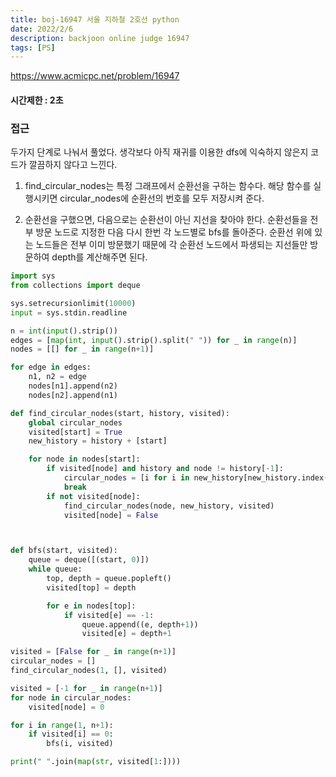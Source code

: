 ```yaml
---
title: boj-16947 서울 지하철 2호선 python
date: 2022/2/6
description: backjoon online judge 16947
tags: [PS]
---
```


https://www.acmicpc.net/problem/16947

#### 시간제한 : 2초

### 접근
두가지 단계로 나눠서 풀었다. 생각보다 아직 재귀를 이용한 dfs에 익숙하지 않은지 코드가 깔끔하지 않다고 느낀다.

1. find_circular_nodes는 특정 그래프에서 순환선을 구하는 함수다.
해당 함수를 실행시키면 circular_nodes에 순환선의 번호를 모두 저장시켜 준다.

2. 순환선을 구했으면, 다음으로는 순환선이 아닌 지선을 찾아야 한다. 순환선들을 전부 방문 노드로 지정한 다음 다시 한번 각 노드별로 bfs를 돌아준다. 순환선 위에 있는 노드들은 전부 이미 방문했기 때문에 각 순환선 노드에서 파생되는 지선들만 방문하여 depth를 계산해주면 된다.
```python
import sys
from collections import deque

sys.setrecursionlimit(10000)
input = sys.stdin.readline

n = int(input().strip())
edges = [map(int, input().strip().split(" ")) for _ in range(n)]
nodes = [[] for _ in range(n+1)]

for edge in edges:
    n1, n2 = edge
    nodes[n1].append(n2)
    nodes[n2].append(n1)

def find_circular_nodes(start, history, visited):
    global circular_nodes
    visited[start] = True
    new_history = history + [start]

    for node in nodes[start]:
        if visited[node] and history and node != history[-1]:
            circular_nodes = [i for i in new_history[new_history.index(node):]]
            break
        if not visited[node]:
            find_circular_nodes(node, new_history, visited)
            visited[node] = False



def bfs(start, visited):
    queue = deque([(start, 0)])
    while queue:
        top, depth = queue.popleft()
        visited[top] = depth

        for e in nodes[top]:
            if visited[e] == -1:
                queue.append((e, depth+1))
                visited[e] = depth+1

visited = [False for _ in range(n+1)]
circular_nodes = []
find_circular_nodes(1, [], visited)

visited = [-1 for _ in range(n+1)]
for node in circular_nodes:
    visited[node] = 0

for i in range(1, n+1):
    if visited[i] == 0:
        bfs(i, visited)

print(" ".join(map(str, visited[1:])))
```
